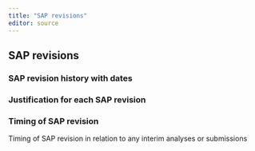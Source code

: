 ```yaml
---
title: "SAP revisions"
editor: source
---
```


## SAP revisions {#sec-sap_revisions}

### SAP revision history with dates {#sec-sap_history_date}


### Justification for each SAP revision {#sec-sap_justification}


### Timing of SAP revision {#sec-sap_timing}

Timing of SAP revision in relation to any interim analyses or submissions